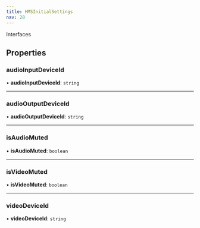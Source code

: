 ```yaml
---
title: HMSInitialSettings
nav: 28
---
```


Interfaces

## Properties

### audioInputDeviceId

• **audioInputDeviceId**: `string`

---

### audioOutputDeviceId

• **audioOutputDeviceId**: `string`

---

### isAudioMuted

• **isAudioMuted**: `boolean`

---

### isVideoMuted

• **isVideoMuted**: `boolean`

---

### videoDeviceId

• **videoDeviceId**: `string`
